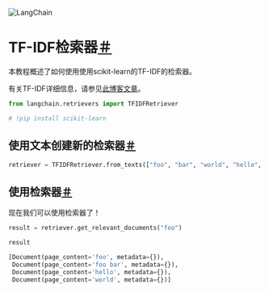 

<Head>
  <script>
    {
      `(function() {
         var _hmt = _hmt || [];
(function() {
  var hm = document.createElement("script");
  hm.src = "https://hm.baidu.com/hm.js?e60fb290e204e04c5cb6f79b0ac1e697";
  var s = document.getElementsByTagName("script")[0]; 
  s.parentNode.insertBefore(hm, s);
})();
       })();`
    }
  </script>
</Head>

![LangChain](https://pica.zhimg.com/50/v2-56e8bbb52aa271012541c1fe1ceb11a2_r.gif)





TF-IDF检索器[＃](#tf-idf-retriever "永久链接到此标题")
==========================================

本教程概述了如何使用使用scikit-learn的TF-IDF的检索器。

有关TF-IDF详细信息，请参见[此博客文章](https://medium.com/data-science-bootcamp/tf-idf-basics-of-information-retrieval-48de122b2a4c)。

```python
from langchain.retrievers import TFIDFRetriever

```

```python
# !pip install scikit-learn

```

使用文本创建新的检索器[＃](#create-new-retriever-with-texts "永久链接到此标题")
-----------------------------------------------------------

```python
retriever = TFIDFRetriever.from_texts(["foo", "bar", "world", "hello", "foo bar"])

```

使用检索器[＃](#use-retriever "永久链接到此标题")
-----------------------------------

现在我们可以使用检索器了！

```python
result = retriever.get_relevant_documents("foo")

```

```python
result

```

```python
[Document(page_content='foo', metadata={}),
 Document(page_content='foo bar', metadata={}),
 Document(page_content='hello', metadata={}),
 Document(page_content='world', metadata={})]

```

